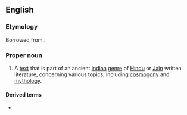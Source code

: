 ==English==
{{wikipedia|Puranas}}

===Etymology===
Borrowed from {{bor|en|sa|पुराण|tr=purāṇá|lit=old, ancient}}.

{{rfp|en}} <!--like [[piranha]]???? -->

===Proper noun===
{{en-proper noun|Puranas}}

# {{lb|en|Hinduism}} A [[text]] that is part of an ancient [[Indian]] [[genre]] of [[Hindu]] or [[Jain]] written literature, concerning various topics, including [[cosmogony]] and [[mythology]].

====Derived terms====
* {{l|en|Puranic}}